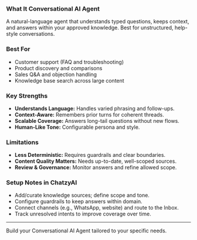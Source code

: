### What It Conversational AI Agent
A natural-language agent that understands typed questions, keeps context, and answers within your approved knowledge. Best for unstructured, help-style conversations.

### Best For
- Customer support (FAQ and troubleshooting)
- Product discovery and comparisons
- Sales Q&A and objection handling
- Knowledge base search across large content

### Key Strengths
- **Understands Language:** Handles varied phrasing and follow-ups.
- **Context-Aware:** Remembers prior turns for coherent threads.
- **Scalable Coverage:** Answers long-tail questions without new flows.
- **Human-Like Tone:** Configurable persona and style.

### Limitations
- **Less Deterministic:** Requires guardrails and clear boundaries.
- **Content Quality Matters:** Needs up-to-date, well-scoped sources.
- **Review & Governance:** Monitor answers and refine allowed scope.

### Setup Notes in ChatzyAI
- Add/curate knowledge sources; define scope and tone.
- Configure guardrails to keep answers within domain.
- Connect channels (e.g., WhatsApp, website) and route to the Inbox.
- Track unresolved intents to improve coverage over time.

---
  <Card title="Create Conversational AI Agent" icon="sparkles" href="https://app.chatzy.ai/conversational-ai-agents">
    Build your Conversational AI Agent tailored to your specific needs.
  </Card>